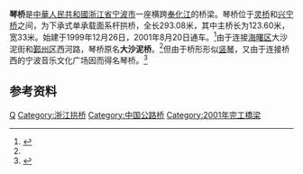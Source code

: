 {{Infobox_Bridge
|bridge_name= 琴桥
|image= Harp Bridge, Ningbo.jpg
|crosses= [[奉化江|奉化江]]
|locale= {{PRC}}[[宁波市|宁波市]][[海曙区|海曙区]]和[[鄞州区|鄞州区]]
|design= 下承式[[拱桥|拱桥]]
|mainspan={{Convert|123.60|m}}
|length= {{Convert|293.08|m}}
|begin=1999年12月26日
|open=2001年8月20日
|coordinates={{coord|29|51|56.62|N|121|33|15.36|E|display=inline,title}}
}}
'''琴桥'''是[[中華人民共和國|中華人民共和國]][[浙江省|浙江省]][[宁波市|宁波市]]一座横跨[[奉化江|奉化江]]的桥梁。琴桥位于[[灵桥|灵桥]]和[[兴宁桥|兴宁桥]]之间，为下承式单承载面系杆拱桥，全长293.08米，其中主桥长为123.60米，宽33米。始建于1999年12月26日，2001年8月20日通车。<ref name="ref1">{{cite news|author=陈雅珍, 杨古城|url=http://www.cnnb.com.cn/gb/node2/newspaper/pdf/nbrb/2007/06/27/17.pdf|title=盘点宁波之桥，多少自豪在其中——写在纪念杭州湾跨海大桥贯通的日子里|work=宁波日报 城事周刊|page=B1|date=2007-06-27|accessdate=2012-01-23|deadurl=yes|archiveurl=https://web.archive.org/web/20160305163429/http://www.cnnb.com.cn/gb/node2/newspaper/pdf/nbrb/2007/06/27/17.pdf|archivedate=2016-03-05}}</ref>由于连接[[海曙区|海曙区]]大沙泥街和[[鄞州区|鄞州区]]西河路，琴桥原名'''大沙泥桥'''。<ref name="ref1"/>但由于桥形形似[[竖琴|竖琴]]，又由于连接桥西的宁波音乐文化广场因而得名琴桥。<ref>{{Cite web |url=http://unn.people.com.cn/GB/22220/53455/53459/3715736.html |title=琴桥流韵 |access-date=2010-08-02 |archive-url=https://web.archive.org/web/20160304054617/http://unn.people.com.cn/GB/22220/53455/53459/3715736.html |archive-date=2016-03-04 |dead-url=no }}</ref>

== 参考资料 ==
{{reflist}}
{{宁波桥梁}}
{{Crossings navbox
|structure= 跨河设施
|place= [[奉化江|奉化江]]
|bridge= 琴桥
|bridge signs= 
|upstream= [[兴宁桥|兴宁桥]]
|upstream signs= 兴宁路
|downstream= [[灵桥|灵桥]]
|downstream signs= 
}}
{{Bridge-stub}}
[[Category:宁波桥梁|Q]]
[[Category:浙江拱桥|Category:浙江拱桥]]
[[Category:中国公路桥|Category:中国公路桥]]
[[Category:2001年完工橋梁|Category:2001年完工橋梁]]